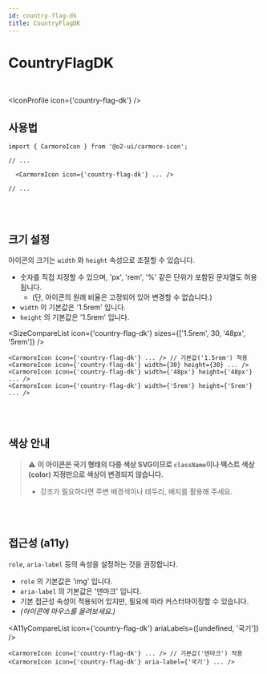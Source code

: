 ```yaml
---
id: country-flag-dk
title: CountryFlagDK
---
```




# CountryFlagDK

<br />

<IconProfile icon={'country-flag-dk'} />

## 사용법

```tsx
import { CarmoreIcon } from '@o2-ui/carmore-icon';

// ...

  <CarmoreIcon icon={'country-flag-dk'} ... />

// ...
```

<br />
<br />

## 크기 설정

아이콘의 크기는 `width` 와 `height` 속성으로 조절할 수 있습니다.

- 숫자를 직접 지정할 수 있으며, 'px', 'rem', '%' 같은 단위가 포함된 문자열도 허용됩니다.
  - (단, 아이콘의 원래 비율은 고정되어 있어 변경할 수 없습니다.)
- `width` 의 기본값은 '1.5rem' 입니다.
- `height` 의 기본값은 '1.5rem' 입니다.

<SizeCompareList icon={'country-flag-dk'} sizes={['1.5rem', 30, '48px', '5rem']} />

```tsx
<CarmoreIcon icon={'country-flag-dk'} ... /> // 기본값('1.5rem') 적용
<CarmoreIcon icon={'country-flag-dk'} width={30} height={30} ... />
<CarmoreIcon icon={'country-flag-dk'} width={'48px'} height={'48px'} ... />
<CarmoreIcon icon={'country-flag-dk'} width={'5rem'} height={'5rem'} ... />
```

<br />
<br />

## 색상 안내

> ⚠️ <b>이 아이콘은 국기 형태의 다중 색상 SVG이므로 `className`이나 텍스트 색상(color) 지정만으로 색상이 변경되지 않습니다. </b>
>
> - 강조가 필요하다면 주변 배경색이나 테두리, 배지를 활용해 주세요.

<br />
<br />

## 접근성 (a11y)

`role`, `aria-label` 등의 속성을 설정하는 것을 권장합니다.

- `role` 의 기본값은 'img' 입니다.
- `aria-label` 의 기본값은 '덴마크' 입니다.
- 기본 접근성 속성이 적용되어 있지만, 필요에 따라 커스터마이징할 수 있습니다.
- _(아이콘에 마우스를 올려보세요.)_

<A11yCompareList icon={'country-flag-dk'} ariaLabels={[undefined, '국기']} />

```tsx
<CarmoreIcon icon={'country-flag-dk'} ... /> // 기본값('덴마크') 적용
<CarmoreIcon icon={'country-flag-dk'} aria-label={'국기'} ... />
```
